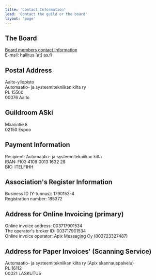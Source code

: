 ```yaml
---
title: 'Contact Information'
lead: 'Contact the guild or the board'
layout: 'page'
---
```


## The Board

<a target="_blank" href="/en/guild/board">Board members contact Information</a><br />
E-mail: hallitus [at] as.fi

## Postal Address

Aalto-yliopisto\
Automaatio- ja systeemitekniikan kilta ry\
PL 15500\
00076 Aalto

## Guildroom ASki

Maarintie 8\
02150 Espoo

## Payment Information

Recipient: Automaatio- ja systeemitekniikan kilta\
IBAN: FI03 4108 0013 1632 28\
BIC: ITELFIHH

## Association's Register Information

Business ID (Y-tunnus): 1790153-4\
Registration number: 185372

## Address for Online Invoicing (primary)

Online invoice address: 003717901534\
The operator's broker ID: 003717901534\
Online invoice operator: Apix Messaging Oy (003723327487)

## Address for Paper Invoices' (Scanning Service)

Automaatio- ja systeemitekniikan kilta ry (Apix skannauspalvelu)\
PL 16112\
00021 LASKUTUS
